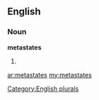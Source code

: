 ==English==

===Noun===
'''metastates'''

# {{plural of|[[metastate]]}}

[[Category:English plurals]]

[[ar:metastates]]
[[my:metastates]]